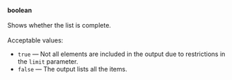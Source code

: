 **boolean**<br/><br/>Shows whether the list is complete.<br/><br/>Acceptable values:

- `true` — Not all elements are included in the output due to restrictions in the `limit` parameter.
- `false` — The output lists all the items.